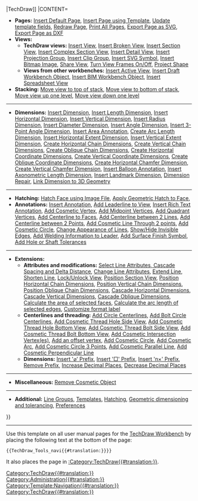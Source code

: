 {{navigation menu 2
|TITLE=[[File:Workbench_TechDraw.svg|24px]] [[TechDraw_Workbench{{#translation:}}|TechDraw]]
|CONTENT=

* '''Pages:''' [[TechDraw_PageDefault{{#translation:}}|Insert Default Page]], [[TechDraw_PageTemplate{{#translation:}}|Insert Page using Template]], [[TechDraw_FillTemplateFields{{#translation:}}|Update template fields]], [[TechDraw_RedrawPage{{#translation:}}|Redraw Page]], [[TechDraw_PrintAll{{#translation:}}|Print All Pages]], [[TechDraw_ExportPageSVG{{#translation:}}|Export Page as SVG]], [[TechDraw_ExportPageDXF{{#translation:}}|Export Page as DXF]]
* '''Views:'''
** '''TechDraw views:''' [[TechDraw_View{{#translation:}}|Insert View]], [[TechDraw_BrokenView{{#translation:}}|Insert Broken View]], [[TechDraw_SectionView{{#translation:}}|Insert Section View]], [[TechDraw_ComplexSection{{#translation:}}|Insert Complex Section View]], [[TechDraw_DetailView{{#translation:}}|Insert Detail View]], [[TechDraw_ProjectionGroup{{#translation:}}|Insert Projection Group]], [[TechDraw_ClipGroup{{#translation:}}|Insert Clip Group]], [[TechDraw_Symbol{{#translation:}}|Insert SVG Symbol]], [[TechDraw_Image{{#translation:}}|Insert Bitmap Image]], [[TechDraw_ShareView{{#translation:}}|Share View]], [[TechDraw_ToggleFrame{{#translation:}}|Turn View Frames On/Off]], [[TechDraw_ProjectShape{{#translation:}}|Project Shape]]
** '''Views from other workbenches:''' [[TechDraw_ActiveView{{#translation:}}|Insert Active View]], [[TechDraw_DraftView{{#translation:}}|Insert Draft Workbench Object]], [[TechDraw_ArchView{{#translation:}}|Insert BIM Workbench Object]], [[TechDraw_SpreadsheetView{{#translation:}}|Insert Spreadsheet View]]
* '''Stacking:''' [[TechDraw_StackTop{{#translation:}}|Move view to top of stack]], [[TechDraw_StackBottom{{#translation:}}|Move view to bottom of stack]], [[TechDraw_StackUp{{#translation:}}|Move view up one level]], [[TechDraw_StackDown{{#translation:}}|Move view down one level]]

----

* '''Dimensions:''' [[TechDraw_Dimension{{#translation:}}|Insert Dimension]], [[TechDraw_LengthDimension{{#translation:}}|Insert Length Dimension]], [[TechDraw_HorizontalDimension{{#translation:}}|Insert Horizontal Dimension]], [[TechDraw_VerticalDimension{{#translation:}}|Insert Vertical Dimension]], [[TechDraw_RadiusDimension{{#translation:}}|Insert Radius Dimension]], [[TechDraw_DiameterDimension{{#translation:}}|Insert Diameter Dimension]], [[TechDraw_AngleDimension{{#translation:}}|Insert Angle Dimension]], [[TechDraw_3PtAngleDimension{{#translation:}}|Insert 3-Point Angle Dimension]], [[TechDraw_AreaDimension{{#translation:}}|Insert Area Annotation]],  [[TechDraw_ExtensionCreateLengthArc{{#translation:}}|Create Arc Length Dimension]], [[TechDraw_HorizontalExtentDimension{{#translation:}}|Insert Horizontal Extent Dimension]], [[TechDraw_VerticalExtentDimension{{#translation:}}|Insert Vertical Extent Dimension]], [[TechDraw_ExtensionCreateHorizChainDimension{{#translation:}}|Create Horizontal Chain Dimensions]], [[TechDraw_ExtensionCreateVertChainDimension{{#translation:}}|Create Vertical Chain Dimensions]], [[TechDraw_ExtensionCreateObliqueChainDimension{{#translation:}}|Create Oblique Chain Dimensions]], [[TechDraw_ExtensionCreateHorizCoordDimension{{#translation:}}|Create Horizontal Coordinate Dimensions]], [[TechDraw_ExtensionCreateVertCoordDimension{{#translation:}}|Create Vertical Coordinate Dimensions]], [[TechDraw_ExtensionCreateObliqueCoordDimension{{#translation:}}|Create Oblique Coordinate Dimensions]], [[TechDraw_ExtensionCreateHorizChamferDimension{{#translation:}}|Create Horizontal Chamfer Dimension]], [[TechDraw_ExtensionCreateVertChamferDimension{{#translation:}}|Create Vertical Chamfer Dimension]], [[TechDraw_Balloon{{#translation:}}|Insert Balloon Annotation]], [[TechDraw_AxoLengthDimension{{#translation:}}|Insert Axonometric Length Dimension]], [[TechDraw_LandmarkDimension{{#translation:}}|Insert Landmark Dimension]], [[TechDraw_DimensionRepair{{#translation:}}|Dimension Repair]], [[TechDraw_LinkDimension{{#translation:}}|Link Dimension to 3D Geometry]]

----

* '''Hatching:''' [[TechDraw_Hatch{{#translation:}}|Hatch Face using Image File]], [[TechDraw_GeometricHatch{{#translation:}}|Apply Geometric Hatch to Face]],
* '''Annotations:''' [[TechDraw_Annotation{{#translation:}}|Insert Annotation]], [[TechDraw_LeaderLine{{#translation:}}|Add Leaderline to View]], [[TechDraw_RichTextAnnotation{{#translation:}}|Insert Rich Text Annotation]], [[TechDraw_CosmeticVertex{{#translation:}}|Add Cosmetic Vertex]], [[TechDraw_Midpoints{{#translation:}}|Add Midpoint Vertices]], [[TechDraw_Quadrants{{#translation:}}|Add Quadrant Vertices]], [[TechDraw_FaceCenterLine{{#translation:}}|Add Centerline to Faces]], [[TechDraw_2LineCenterLine{{#translation:}}|Add Centerline between 2 Lines]], [[TechDraw_2PointCenterLine{{#translation:}}|Add Centerline between 2 Points]], [[TechDraw_2PointCosmeticLine{{#translation:}}|Add Cosmetic Line Through 2 points]], [[TechDraw_CosmeticCircle{{#translation:}}|Add Cosmetic Circle]], [[TechDraw_DecorateLine{{#translation:}}|Change Appearance of Lines]], [[TechDraw_ShowAll{{#translation:}}|Show/Hide Invisible Edges]], [[TechDraw_WeldSymbol{{#translation:}}|Add Welding Information to Leader]], [[TechDraw_SurfaceFinishSymbols{{#translation:}}|Add Surface Finish Symbol]], [[TechDraw_HoleShaftFit{{#translation:}}|Add Hole or Shaft Tolerances]]

----

* '''Extensions:'''
** '''Attributes and modifications:''' [[TechDraw_ExtensionSelectLineAttributes{{#translation:}}|Select Line Attributes, Cascade Spacing and Delta Distance]], [[TechDraw_ExtensionChangeLineAttributes{{#translation:}}|Change Line Attributes]], [[TechDraw_ExtensionExtendLine{{#translation:}}|Extend Line]], [[TechDraw_ExtensionShortenLine{{#translation:}}|Shorten Line]], [[TechDraw_ExtensionLockUnlockView{{#translation:}}|Lock/Unlock View]], [[TechDraw_ExtensionPositionSectionView{{#translation:}}|Position Section View]], [[TechDraw_ExtensionPosHorizChainDimension{{#translation:}}|Position Horizontal Chain Dimensions]], [[TechDraw_ExtensionPosVertChainDimension{{#translation:}}|Position Vertical Chain Dimensions]], [[TechDraw_ExtensionPosObliqueChainDimension{{#translation:}}|Position Oblique Chain Dimensions]], [[TechDraw_ExtensionCascadeHorizDimension{{#translation:}}|Cascade Horizontal Dimensions]], [[TechDraw_ExtensionCascadeVertDimension{{#translation:}}|Cascade Vertical Dimensions]], [[TechDraw_ExtensionCascadeObliqueDimension{{#translation:}}|Cascade Oblique Dimensions]], [[TechDraw_ExtensionAreaAnnotation{{#translation:}}|Calculate the area of selected faces]], [[TechDraw_ExtensionArcLengthAnnotation{{#translation:}}|Calculate the arc length of selected edges]], [[TechDraw_ExtensionCustomizeFormat{{#translation:}}|Customize format label]]
** '''Centerlines and threading:''' [[TechDraw_ExtensionCircleCenterLines{{#translation:}}|Add Circle Centerlines]], [[TechDraw_ExtensionHoleCircle{{#translation:}}|Add Bolt Circle Centerlines]], [[TechDraw_ExtensionThreadHoleSide{{#translation:}}|Add Cosmetic Thread Hole Side View]], [[TechDraw_ExtensionThreadHoleBottom{{#translation:}}|Add Cosmetic Thread Hole Bottom View]], [[TechDraw_ExtensionThreadBoltSide{{#translation:}}|Add Cosmetic Thread Bolt Side View]], [[TechDraw_ExtensionThreadBoltBottom{{#translation:}}|Add Cosmetic Thread Bolt Bottom View]], [[TechDraw_ExtensionVertexAtIntersection{{#translation:}}|Add Cosmetic Intersection Vertex(es)]], [[TechDraw_CommandAddOffsetVertex{{#translation:}}|Add an offset vertex]], [[TechDraw_ExtensionDrawCosmCircle{{#translation:}}|Add Cosmetic Circle]], [[TechDraw_ExtensionDrawCosmArc{{#translation:}}|Add Cosmetic Arc]], [[TechDraw_ExtensionDrawCosmCircle3Points{{#translation:}}|Add Cosmetic Circle 3 Points]], [[TechDraw_ExtensionLineParallel{{#translation:}}|Add Cosmetic Parallel Line]], [[TechDraw_ExtensionLinePerpendicular{{#translation:}}|Add Cosmetic Perpendicular Line]]
** '''Dimensions:''' [[TechDraw_ExtensionInsertDiameter{{#translation:}}|Insert '⌀' Prefix]], [[TechDraw_ExtensionInsertSquare{{#translation:}}|Insert '□' Prefix]], [[TechDraw_ExtensionInsertRepetition{{#translation:}}|Insert 'n×' Prefix]], [[TechDraw_ExtensionRemovePrefixChar{{#translation:}}|Remove Prefix]], [[TechDraw_ExtensionIncreaseDecimal{{#translation:}}|Increase Decimal Places]], [[TechDraw_ExtensionDecreaseDecimal{{#translation:}}|Decrease Decimal Places]]

----

* '''Miscellaneous:''' [[TechDraw_CosmeticEraser{{#translation:}}|Remove Cosmetic Object]]

----

* '''Additional:''' [[TechDraw_LineGroup{{#translation:}}|Line Groups]], [[TechDraw_Templates{{#translation:}}|Templates]], [[TechDraw_Hatching{{#translation:}}|Hatching]], [[TechDraw_Geometric_dimensioning_and_tolerancing{{#translation:}}|Geometric dimensioning and tolerancing]], [[TechDraw_Preferences{{#translation:}}|Preferences]]
}}<includeonly>[[Category:TechDraw{{#translation:}}]]</includeonly><noinclude>

----

Use this template on all user manual pages for the [[TechDraw Workbench]] by placing the following text at the bottom of the page:
 <nowiki>{{TechDraw_Tools_navi{{#translation:}}}}</nowiki>

It also places the page in [[:Category:TechDraw{{#translation:}}]].
[[Category:Administration{{#translation:}}]]
[[Category:Template:Navigation{{#translation:}}]]
[[Category:TechDraw{{#translation:}}]]
</noinclude>